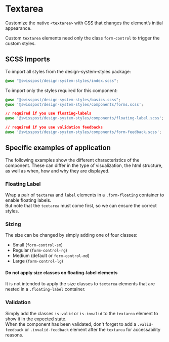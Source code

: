 
<Meta title="Components/Textarea" />

# Textarea

<p class="lead">
  Customize the native <code>&lt;textarea&gt;</code> with CSS that changes the element’s initial
  appearance.
</p>

Custom `textarea` elements need only the class `form-control` to trigger the custom styles.

<Canvas>
  <Story id="components-textarea--default" />
</Canvas>
<div class="hide-col-default">
  <ArgsTable story="^" />
</div>

## SCSS Imports

To import all styles from the design-system-styles package:

```css dark
@use "@swisspost/design-system-styles/index.scss";
```

To import only the styles required for this component:

```css dark
@use "@swisspost/design-system-styles/basics.scss";
@use '@swisspost/design-system-styles/components/forms.scss';

// required if you use floating-labels
@use '@swisspost/design-system-styles/components/floating-label.scss';

// required if you use validation feedbacks
@use '@swisspost/design-system-styles/components/form-feedback.scss';
```

## Specific examples of application

The following examples show the different characteristics of the component. These can differ in the type of visualization, the html structure, as well as when, how and why they are displayed.

### Floating Label

Wrap a pair of `textarea` and `label` elements in a `.form-floating` container to enable floating labels.<br/>
But note that the `textarea` must come first, so we can ensure the correct styles.

<Canvas>
  <Story id="components-textarea--floating-label" />
</Canvas>

### Sizing

The size can be changed by simply adding one of four classes:

- Small (`form-control-sm`)
- Regular (`form-control-rg`)
- Medium (default or `form-control-md`)
- Large (`form-control-lg`)

<div class="alert alert-info">
  <h4 class="alert-heading">Do not apply size classes on floating-label elements</h4>
  <p class="mt-0">
    It is not intended to apply the size classes to <code>textarea</code> elements that are nested
    in a <code>.floating-label</code> container.
  </p>
</div>

<Canvas>
  <Story id="components-textarea--size" />
</Canvas>

### Validation

Simply add the classes `is-valid` or `is-invalid` to the `textarea` element to show it in the expected state.<br/>
When the component has been validated, don't forget to add a `.valid-feedback` or `.invalid-feedback` element after the `textarea` for accessability reasons.

<Canvas>
  <Story id="components-textarea--validation" />
</Canvas>
